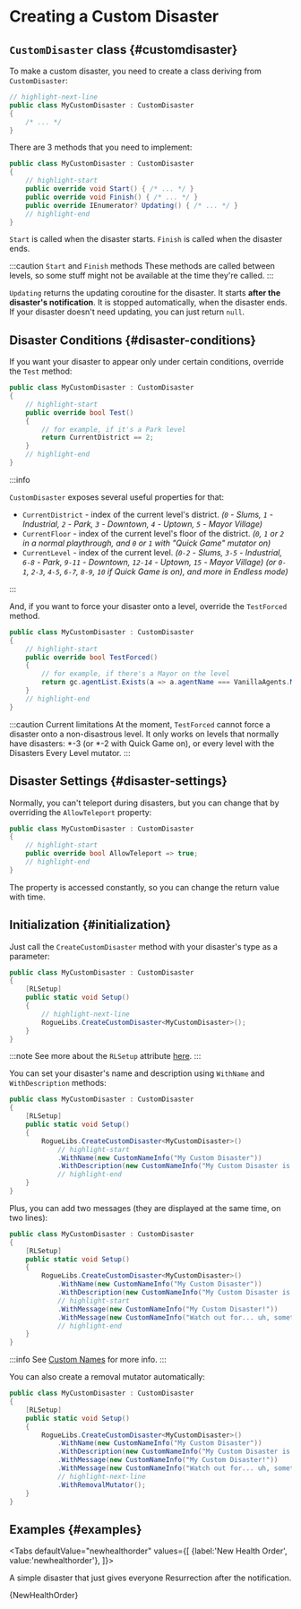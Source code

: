 # Creating a Custom Disaster


## `CustomDisaster` class {#customdisaster}

To make a custom disaster, you need to create a class deriving from `CustomDisaster`:

```csharp title="MyCustomDisaster.cs"
// highlight-next-line
public class MyCustomDisaster : CustomDisaster
{
    /* ... */
}
```

There are 3 methods that you need to implement:

```csharp title="MyCustomDisaster.cs"
public class MyCustomDisaster : CustomDisaster
{
    // highlight-start
    public override void Start() { /* ... */ }
    public override void Finish() { /* ... */ }
    public override IEnumerator? Updating() { /* ... */ }
    // highlight-end
}
```

`Start` is called when the disaster starts. `Finish` is called when the disaster ends.

:::caution `Start` and `Finish` methods
These methods are called between levels, so some stuff might not be available at the time they're called.
:::

`Updating` returns the updating coroutine for the disaster. It starts **after the disaster's notification**. It is stopped automatically, when the disaster ends. If your disaster doesn't need updating, you can just return `null`.

## Disaster Conditions {#disaster-conditions}

If you want your disaster to appear only under certain conditions, override the `Test` method:

```csharp title="MyCustomDisaster.cs"
public class MyCustomDisaster : CustomDisaster
{
    // highlight-start
    public override bool Test()
    {
        // for example, if it's a Park level
        return CurrentDistrict == 2;
    }
    // highlight-end
}
```

:::info

`CustomDisaster` exposes several useful properties for that:
- `CurrentDistrict` - index of the current level's district.
  *(`0` - Slums, `1` - Industrial, `2` - Park, `3` - Downtown, `4` - Uptown, `5` - Mayor Village)*
- `CurrentFloor` - index of the current level's floor of the district.
  *(`0`, `1` or `2` in a normal playthrough, and `0` or `1` with "Quick Game" mutator on)*
- `CurrentLevel` - index of the current level.
  *(`0-2` - Slums, `3-5` - Industrial, `6-8` - Park, `9-11` - Downtown, `12-14` - Uptown, `15` - Mayor Village)*
  *(or `0-1`, `2-3`, `4-5`, `6-7`, `8-9`, `10` if Quick Game is on), and more in Endless mode)*

:::

And, if you want to force your disaster onto a level, override the `TestForced` method.

```csharp title="MyCustomDisaster.cs"
public class MyCustomDisaster : CustomDisaster
{
    // highlight-start
    public override bool TestForced()
    {
        // for example, if there's a Mayor on the level
        return gc.agentList.Exists(a => a.agentName === VanillaAgents.Mayor);
    }
    // highlight-end
}
```

:::caution Current limitations
At the moment, `TestForced` cannot force a disaster onto a non-disastrous level. It only works on levels that normally have disasters: \*-3 (or \*-2 with Quick Game on), or every level with the Disasters Every Level mutator.
:::

## Disaster Settings {#disaster-settings}

Normally, you can't teleport during disasters, but you can change that by overriding the `AllowTeleport` property:

```csharp title="MyCustomDisaster.cs"
public class MyCustomDisaster : CustomDisaster
{
    // highlight-start
    public override bool AllowTeleport => true;
    // highlight-end
}
```

The property is accessed constantly, so you can change the return value with time.

## Initialization {#initialization}

Just call the `CreateCustomDisaster` method with your disaster's type as a parameter:

```csharp title="MyCustomDisaster.cs"
public class MyCustomDisaster : CustomDisaster
{
    [RLSetup]
    public static void Setup()
    {
        // highlight-next-line
        RogueLibs.CreateCustomDisaster<MyCustomDisaster>();
    }
}
```

:::note
See more about the `RLSetup` attribute [here](../patching-utilities#rlsetup).
:::

You can set your disaster's name and description using `WithName` and `WithDescription` methods:

```csharp title="MyCustomDisaster.cs"
public class MyCustomDisaster : CustomDisaster
{
    [RLSetup]
    public static void Setup()
    {
        RogueLibs.CreateCustomDisaster<MyCustomDisaster>()
            // highlight-start
            .WithName(new CustomNameInfo("My Custom Disaster"))
            .WithDescription(new CustomNameInfo("My Custom Disaster is very cool and does a lot of great stuff"));
            // highlight-end
    }
}
```

Plus, you can add two messages (they are displayed at the same time, on two lines):

```csharp title="MyCustomDisaster.cs"
public class MyCustomDisaster : CustomDisaster
{
    [RLSetup]
    public static void Setup()
    {
        RogueLibs.CreateCustomDisaster<MyCustomDisaster>()
            .WithName(new CustomNameInfo("My Custom Disaster"))
            .WithDescription(new CustomNameInfo("My Custom Disaster is very cool and does a lot of great stuff"))
            // highlight-start
            .WithMessage(new CustomNameInfo("My Custom Disaster!"))
            .WithMessage(new CustomNameInfo("Watch out for... uh, something dangerous!"));
            // highlight-end
    }
}
```

:::info
See [Custom Names](../names/custom-names) for more info.
:::

You can also create a removal mutator automatically:

```csharp title="MyCustomDisaster.cs"
public class MyCustomDisaster : CustomDisaster
{
    [RLSetup]
    public static void Setup()
    {
        RogueLibs.CreateCustomDisaster<MyCustomDisaster>()
            .WithName(new CustomNameInfo("My Custom Disaster"))
            .WithDescription(new CustomNameInfo("My Custom Disaster is very cool and does a lot of great stuff"))
            .WithMessage(new CustomNameInfo("My Custom Disaster!"))
            .WithMessage(new CustomNameInfo("Watch out for... uh, something dangerous!"))
            // highlight-next-line
            .WithRemovalMutator();
    }
}
```

## Examples {#examples}



<Tabs
    defaultValue="newhealthorder"
    values={[
        {label:'New Health Order', value:'newhealthorder'},
    ]}>
<TabItem value="newhealthorder">

A simple disaster that just gives everyone Resurrection after the notification.

<CodeSnippet>{NewHealthOrder}</CodeSnippet>

</TabItem>
</Tabs>

